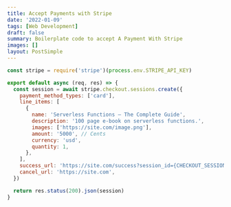 ```yaml
---
title: Accept Payments with Stripe
date: '2022-01-09'
tags: [Web Development]
draft: false
summary: Boilerplate code to accept A Payment With Stripe
images: []
layout: PostSimple
---
```


```js {3-18} showLineNumbers
const stripe = require('stripe')(process.env.STRIPE_API_KEY)

export default async (req, res) => {
  const session = await stripe.checkout.sessions.create({
    payment_method_types: ['card'],
    line_items: [
      {
        name: 'Serverless Functions – The Complete Guide',
        description: '100 page e-book on serverless functions.',
        images: ['https://site.com/image.png'],
        amount: '5000', // Cents
        currency: 'usd',
        quantity: 1,
      },
    ],
    success_url: 'https://site.com/success?session_id={CHECKOUT_SESSION_ID}',
    cancel_url: 'https://site.com',
  })

  return res.status(200).json(session)
}
```
